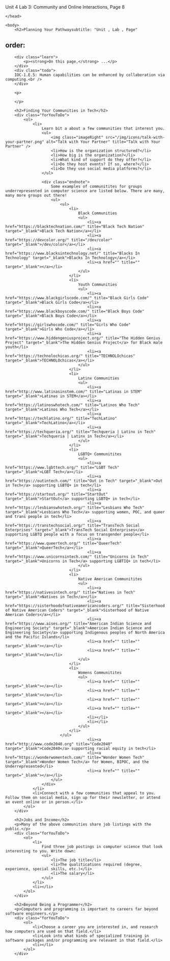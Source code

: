 Unit 4 Lab 3: Community and Online Interactions, Page 8</title>
	</head>

	<body>
    	<h2>Planning Your Pathwaysubtitle: "Unit , Lab , Page"
order:
---
        <div class="learn">
            <p><strong>On this page,</strong> ...</p>
        </div>
        <div class="todo">
        IOC-1.E.5: Human capabilities can be enhanced by collaboration via computing.<br />
        </div>
		
		<p>
		
		</p>
		
		<h2>Finding Your Communities in Tech</h2>
		<div class="forYouToDo">
			<ol>
				<li>
					Learn bit a about a few communities that interest you.
					<ul>
						<img class="imageRight" src="/img/icons/talk-with-your-partner.png" alt="Talk with Your Partner" title="Talk with Your Partner" />
						<li>How is the organization structured?</li>
						<li>How big is the organization?</li>
						<li>What kind of support do they offer?</li>
						<li>Do they host events? If so, where?</li>
						<li>Do they use social media platforms?</li>
					</ul>
					
					<div class="endnote">
						Some examples of communitites for groups underrepresented in computer science are listed below. There are many, many more groups out there!
						<ul>
							<ul>
								<li>
									Black Communities
									<ul>
										<li><a href="https://blacktechnation.com/" title="Black Tech Nation" target="_blank">Black Tech Nation</a></li>
										<li><a href="https://devcolor.org/" title="/dev/color" target="_blank">/dev/color</a></li>
										<li><a href="https://www.blacksintechnology.net/" title="Blacks In Technology" target="_blank">Blacks In Technology</a></li>
										<li><a href="" title="" target="_blank"></a></li>
									</ul>
								</li>
								<li>
									Youth Communities
									<ul>
										<li><a href="https://www.blackgirlscode.com/" title="Black Girls Code" target="_blank">Black Girls Code</a></li>
										<li><a href="https://www.blackboyscode.com/" title="Black Boys Code" target="_blank">Black Boys Code</a></li>
										<li><a href="https://girlswhocode.com/" title="Girls Who Code" target="_blank">Girls Who Code</a></li>
										<li><a href="https://www.hiddengeniusproject.org/" title="The Hidden Genius Project" target="_blank">The Hidden Genius Project</a> for Black male youth</li>
										<li><a href="https://technolochicas.org/" title="TECHNOLOchicas" target="_blank">TECHNOLOchicas</a></li>
									</ul>
								</li>
								<li>
									Latinx Communities
									<ul>
										<li><a href="http://www.latinasinstem.com/" title="Latinas in STEM" target="_blank">Latinas in STEM</a></li>
										<li><a href="https://latinoswhotech.com/" title="Latinos Who Tech" target="_blank">Latinos Who Tech</a></li>
										<li><a href="https://techlatino.org/" title="TechLatino" target="_blank">TechLatino</a></li>
										<li><a href="https://techqueria.org/" title="Techqueria | Latinx in Tech" target="_blank">Techqueria | Latinx in Tech</a></li>
									</ul>
								</li>
								<li>
									LGBTQ+ Communitites
									<ul>
										<li><a href="https://www.lgbttech.org/" title="LGBT Tech" target="_blank">LGBT Tech</a></li>
										<li><a href="https://outintech.com/" title="Out in Tech" target="_blank">Out in Tech</a> supporting LGBTQ+ in tech</li>
										<li><a href="https://startout.org/" title="StartOut" target="_blank">StartOut</a> supporting LGBTQ+ in tech</li>
										<li><a href="https://lesbianswhotech.org/" title="Lesbians Who Tech" target="_blank">Lesbians Who Tech</a> supporting women, POC, and queer and trans people in tech</li>
										<li><a href="https://transtechsocial.org/" title="TransTech Social Enterprises" target="_blank">TransTech Social Enterprises</a> supporting LGBTQ people with a focus on transgender people</li>
										<li><a href="https://www.queertech.org/" title="QueerTech" target="_blank">QueerTech</a></li>
										<li><a href="https://www.unicornsintech.com/" title="Unicorns in Tech" target="_blank">Unicorns in Tech</a> supporting LGBTIQ+ in tech</li>
									</ul>
								</li>
								<li>
									Native American Communitites
									<ul>
										<li><a href="https://nativesintech.org/" title="Natives in Tech" target="_blank">Natives in Tech</a></li>
										<li><a href="https://sisterhoodofnativeamericancoders.org/" title="Sisterhood of Native American Coders" target="_blank">Sisterhood of Native American Coders</a></li>
										<li><a href="https://www.aises.org/" title="American Indian Science and Engineering Society" target="_blank">American Indian Science and Engineering Society</a> supporting Indigenous peoples of North America and the Pacific Islands</li>
										<li><a href="" title="" target="_blank"></a></li>
										<li><a href="" title="" target="_blank"></a></li>
									</ul>
								</li>
								<li>
									Womens Communitites
									<ul>
										<li><a href="" title="" target="_blank"></a></li>
										<li><a href="" title="" target="_blank"></a></li>
										<li><a href="" title="" target="_blank"></a></li>
										<li><a href="" title="" target="_blank"></a></li>
										<li></li>
										<li></li>
									</ul>
								</li>
							</ul>
										<li><a href="http://www.code2040.org" title="Code2040" target="_blank">Code2040</a> supporting racial equity in tech</li>
										<li><a href="https://wonderwomentech.com/" title="Wonder Women Tech" target="_blank">Wonder Women Tech</a> for Women, BIPOC, and the Underrepresented</li>
										<li><a href="" title="" target="_blank"></a></li>
						</ul>
					</div>
				</li>
				<li>Connect with a few communities that appeal to you. Follow them on social media, sign up for their newsletter, or attend an event online or in person.</li>
			</ol>
		</div>
		
		<h2>Jobs and Income</h2>
		<p>Many of the above communities share job listings with the public.</p>
		<div class="forYouToDo">
			<ol>
				<li>
					Find three job postings in computer science that look interesting to you. Write down:
					<ul>
						<li>The job title</li>
						<li>The qualitications required (degree, experience, special skills, etc.)</li>
						<li>The salary</li>
					</ul>
				</li>
				<li></li>
			</ol>
		</div>
		
		<h2>Beyond Being a Programmer</h2>
		<p>Computers and programming is important to careers far beyond software engineers.</p>
		<div class="forYouToDo">
			<ol>
				<li>Choose a career you are interested in, and research how computers are used on that field.</li>
				<li>Look into what kinds of specialized training in software packages and/or programming are relevant in that field.</li>
				<li></li>
			</ol>
		</div>
		

		



		

	

